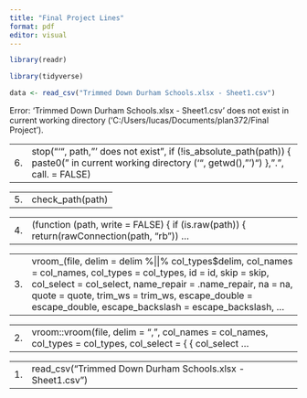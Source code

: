 ```yaml
---
title: "Final Project Lines"
format: pdf
editor: visual
---
```


```r
library(readr)
```

```r
library(tidyverse)
```

```r
data <- read_csv("Trimmed Down Durham Schools.xlsx - Sheet1.csv")
```

Error: 'Trimmed Down Durham Schools.xlsx - Sheet1.csv' does not exist in current working directory ('C:/Users/lucas/Documents/plan372/Final Project').

|     |                                                                                                                                                     |
|----:|-----------------------------------------------------------------------------------------------------------------------------------------------------|
| 6\. | stop("'", path, "' does not exist", if (!is_absolute_path(path)) { paste0(" in current working directory ('", getwd(), "')") }, ".", call. = FALSE) |

|     |                  |
|----:|------------------|
| 5\. | check_path(path) |

|     |                                                                                             |
|----:|---------------------------------------------------------------------------------------------|
| 4\. | (function (path, write = FALSE) { if (is.raw(path)) { return(rawConnection(path, "rb")) ... |

|     |                                                                                                                                                                                                                                                                                                  |
|----:|--------------------------------------------------------------------------------------------------------------------------------------------------------------------------------------------------------------------------------------------------------------------------------------------------|
| 3\. | vroom\_(file, delim = delim %\|\|% col_types\$delim, col_names = col_names, col_types = col_types, id = id, skip = skip, col_select = col_select, name_repair = .name_repair, na = na, quote = quote, trim_ws = trim_ws, escape_double = escape_double, escape_backslash = escape_backslash, ... |

|     |                                                                                                               |
|----:|---------------------------------------------------------------------------------------------------------------|
| 2\. | vroom::vroom(file, delim = ",", col_names = col_names, col_types = col_types, col_select = { { col_select ... |

|     |                                                           |
|----:|-----------------------------------------------------------|
| 1\. | read_csv("Trimmed Down Durham Schools.xlsx - Sheet1.csv") |
